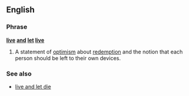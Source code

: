 ==English==
===Phrase===
'''[[live]] [[and]] [[let]] [[live]]'''
#A statement of [[optimism]] about [[redemption]] and the notion that each person should be left to their own devices.

===See also===
* [[live and let die]]